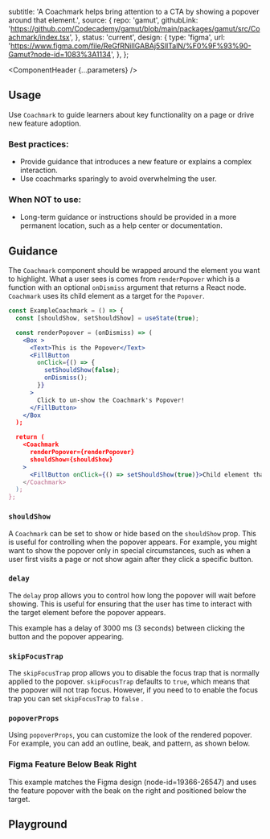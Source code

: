 


  subtitle:
    'A Coachmark helps bring attention to a CTA by showing a popover around that element.',
  source: {
    repo: 'gamut',
    githubLink:
      'https://github.com/Codecademy/gamut/blob/main/packages/gamut/src/Coachmark/index.tsx',
  },
  status: 'current',
  design: {
    type: 'figma',
    url: 'https://www.figma.com/file/ReGfRNillGABAj5SlITalN/%F0%9F%93%90-Gamut?node-id=1083%3A1134',
  },
};

<Meta of={CoachmarkStories} />

<ComponentHeader {...parameters} />

## Usage

Use `Coachmark` to guide learners about key functionality on a page or drive new feature adoption.

### Best practices:

- Provide guidance that introduces a new feature or explains a complex interaction.
- Use coachmarks sparingly to avoid overwhelming the user.

### When NOT to use:

- Long-term guidance or instructions should be provided in a more permanent location, such as a help center or documentation.

## Guidance

The `Coachmark` component should be wrapped around the element you want to highlight. What a user sees is comes from `renderPopover` which is a function with an optional `onDismiss` argument that returns a React node. `Coachmark` uses its child element as a target for the `Popover`.

```jsx
const ExampleCoachmark = () => {
  const [shouldShow, setShouldShow] = useState(true);

  const renderPopover = (onDismiss) => (
    <Box >
      <Text>This is the Popover</Text>
      <FillButton
        onClick={() => {
          setShouldShow(false);
          onDismiss();
        }}
      >
        Click to un-show the Coachmark's Popover!
      </FillButton>
    </Box
  );

  return (
    <Coachmark
      renderPopover={renderPopover}
      shouldShow={shouldShow}
    >
      <FillButton onClick={() => setShouldShow(true)}>Child element that triggers Coachmark</FillButton>
    </Coachmark>
  );
};
```

### `shouldShow`

A `Coachmark` can be set to show or hide based on the `shouldShow` prop. This is useful for controlling when the popover appears. For example, you might want to show the popover only in special circumstances, such as when a user first visits a page or not show again after they click a specific button.

<Canvas of={CoachmarkStories.ShouldShow} />

### `delay`

The `delay` prop allows you to control how long the popover will wait before showing. This is useful for ensuring that the user has time to interact with the target element before the popover appears.

This example has a delay of 3000 ms (3 seconds) between clicking the button and the popover appearing.

<Canvas of={CoachmarkStories.Delay} />

### `skipFocusTrap`

The `skipFocusTrap` prop allows you to disable the focus trap that is normally applied to the popover. `skipFocusTrap` defaults to `true`, which means that the popover will not trap focus. However, if you need to to enable the focus trap you can set `skipFocusTrap` to `false` .

### `popoverProps`

Using `popoverProps`, you can customize the look of the rendered popover. For example, you can add an outline, beak, and pattern, as shown below.

<Canvas of={CoachmarkStories.Customized} />

### Figma Feature Below Beak Right

This example matches the Figma design (node-id=19366-26547) and uses the feature popover with the beak on the right and positioned below the target.

<Canvas of={CoachmarkStories.FigmaFeatureBelowBeakRight} />

## Playground

<Canvas sourceState="shown" of={CoachmarkStories.Default} />

<Controls />
